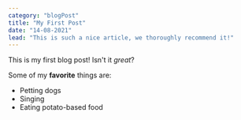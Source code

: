 ```yaml
---
category: "blogPost"
title: "My First Post"
date: "14-08-2021"
lead: "This is such a nice article, we thoroughly recommend it!"
---
```


This is my first blog post! Isn't it *great*?

Some of my **favorite** things are:

* Petting dogs
* Singing
* Eating potato-based food